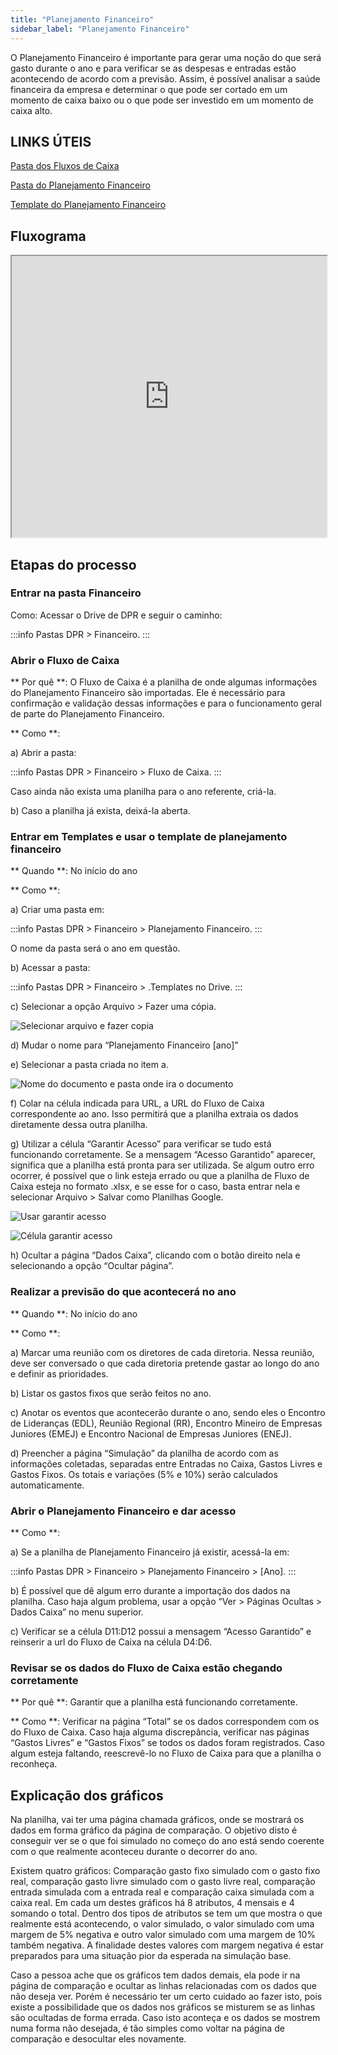 ```yaml
---
title: "Planejamento Financeiro"
sidebar_label: "Planejamento Financeiro"
---
```



O Planejamento Financeiro é importante para gerar uma noção do que será gasto durante o ano e para verificar se as despesas e entradas estão acontecendo de acordo com a previsão. Assim, é possível analisar a saúde financeira da empresa e determinar o que pode ser cortado em um momento de caixa baixo ou o que pode ser investido em um momento de caixa alto.

## LINKS ÚTEIS

[Pasta dos Fluxos de Caixa](https://drive.google.com/drive/u/1/folders/1BUJ-FJsyk3b7GG0AKwk54axFBxI_LIw1)

[Pasta do Planejamento Financeiro](https://drive.google.com/drive/u/1/folders/1YYVzJvQP5tHCVBEtkTPs9zVRoPcU4N7T)

[Template do Planejamento Financeiro](https://docs.google.com/spreadsheets/d/1L1FxQJ_27b1ts-p-vB0eJKrPD4lkpEvsl2Jk_KTXysA/edit?usp=drive_link)

## Fluxograma

<iframe
  width="100%"
  height="450"
  src="https://whimsical.com/embed/FbvuYiFzTxmUorTcMiXEPE"
></iframe>

## Etapas do processo

### Entrar na pasta Financeiro

Como: Acessar o Drive de DPR e seguir o caminho:

:::info Pastas
DPR > Financeiro.
:::

### Abrir o Fluxo de Caixa

** Por quê **: O Fluxo de Caixa é a planilha de onde algumas informações do Planejamento Financeiro são importadas. Ele é necessário para confirmação e validação dessas informações e para o funcionamento geral de parte do Planejamento Financeiro.

** Como **:

a) Abrir a pasta: 

:::info Pastas
DPR > Financeiro > Fluxo de Caixa.
:::

Caso ainda não exista uma planilha para o ano referente, criá-la.

b) Caso a planilha já exista, deixá-la aberta.

### Entrar em Templates e usar o template de planejamento financeiro

** Quando **: No início do ano

** Como **:

a) Criar uma pasta em:

:::info Pastas
DPR > Financeiro > Planejamento Financeiro. 
:::

O nome da pasta será o ano em questão.

b) Acessar a pasta:

:::info Pastas
DPR > Financeiro > .Templates no Drive.
:::

c) Selecionar a opção Arquivo > Fazer uma cópia.

<image src={img1} alt="Selecionar arquivo e fazer copia" width={250} />

d) Mudar o nome para “Planejamento Financeiro [ano]”

e) Selecionar a pasta criada no item a.

<image
  src={img2}
  alt="Nome do documento e pasta onde ira o documento"
  width={250}
/>

f) Colar na célula indicada para URL, a URL do Fluxo de Caixa correspondente ao ano. Isso permitirá que a planilha extraia os dados diretamente dessa outra planilha.

g) Utilizar a célula “Garantir Acesso” para verificar se tudo está funcionando corretamente. Se a mensagem “Acesso Garantido” aparecer, significa que a planilha está pronta para ser utilizada. Se algum outro erro ocorrer, é possível que o link esteja errado ou que a planilha de Fluxo de Caixa esteja no formato .xlsx, e se esse for o caso, basta entrar nela e selecionar Arquivo > Salvar como Planilhas Google.

<image
  src={img3}
  alt="Usar garantir acesso"
  width={300}
/>

<image
  src={img4}
  alt="Célula garantir acesso"
  width={250}
/>

h) Ocultar a página “Dados Caixa”, clicando com o botão direito nela e selecionando a opção “Ocultar página”.

### Realizar a previsão do que acontecerá no ano

** Quando **: No início do ano

** Como **:

a) Marcar uma reunião com os diretores de cada diretoria. Nessa reunião, deve ser conversado o que cada diretoria pretende gastar ao longo do ano e definir as prioridades.

b) Listar os gastos fixos que serão feitos no ano. 

c) Anotar os eventos que acontecerão durante o ano, sendo eles o Encontro de Lideranças (EDL), Reunião Regional (RR), Encontro Mineiro de Empresas Juniores (EMEJ) e Encontro Nacional de Empresas Juniores (ENEJ).

d) Preencher a página “Simulação” da planilha de acordo com as informações coletadas, separadas entre Entradas no Caixa, Gastos Livres e Gastos Fixos. Os totais e variações (5% e 10%) serão calculados automaticamente.

### Abrir o Planejamento Financeiro e dar acesso

** Como **:

a) Se a planilha de Planejamento Financeiro já existir, acessá-la em:

:::info Pastas
DPR > Financeiro > Planejamento Financeiro > [Ano].
:::

b) É possível que dê algum erro durante a importação dos dados na planilha. Caso haja algum problema, usar a opção “Ver > Páginas Ocultas > Dados Caixa” no menu superior.

c) Verificar se a célula D11:D12 possui a mensagem “Acesso Garantido” e reinserir a url do Fluxo de Caixa na célula D4:D6.

### Revisar se os dados do Fluxo de Caixa estão chegando corretamente

** Por quê **: Garantir que a planilha está funcionando corretamente.

** Como **: Verificar na página “Total” se os dados correspondem com os do Fluxo de Caixa. Caso haja alguma discrepância, verificar nas páginas “Gastos Livres” e “Gastos Fixos” se todos os dados foram registrados. Caso algum esteja faltando, reescrevê-lo no Fluxo de Caixa para que a planilha o reconheça.

## Explicação dos gráficos

Na planilha, vai ter uma página chamada gráficos, onde se mostrará os dados em forma gráfico da página de comparação. O objetivo disto é conseguir ver se o que foi simulado no começo do ano está sendo coerente com o que realmente aconteceu durante o decorrer do ano.

Existem quatro gráficos: Comparação gasto fixo simulado com o gasto fixo real, comparação gasto livre simulado com o gasto livre real, comparação entrada simulada com a entrada real e comparação caixa simulada com a caixa real. Em cada um destes gráficos há 8 atributos, 4 mensais e 4 somando o total. Dentro dos tipos de atributos se tem um que mostra o que realmente está acontecendo, o valor simulado, o valor simulado com uma margem de 5% negativa e outro valor simulado com uma margem de 10% também negativa. A finalidade destes valores com margem negativa é estar preparados para uma situação pior da esperada na simulação base.

Caso a pessoa ache que os gráficos tem dados demais, ela pode ir na página de comparação e ocultar as linhas relacionadas com os dados que não deseja ver. Porém é necessário ter um certo cuidado ao fazer isto, pois existe a possibilidade que os dados nos gráficos se misturem se as linhas são ocultadas de forma errada. Caso isto aconteça e os dados se mostrem numa forma não desejada, é tão simples como voltar na página de comparação e desocultar eles novamente. 